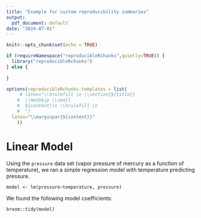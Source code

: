```yaml
---
title: "Example for custom reproducibility summaries"
output:
  pdf_document: default
date: "2024-07-01"
---
```


```r
knitr::opts_chunk$set(echo = TRUE)

if (requireNamespace("reproducibleRchunks",quietly=TRUE)) {
  library("reproducibleRchunks")
} else {
  
}

options(reproducibleRchunks.templates = list(
     # latex="\\hrulefill \n \\section{${title}} 
    #  \\medskip \\small 
    #  ${content}\n \\hrulefill \n
    #  ")
  latex="\\marginpar{${content}}"
    ))
```

# Linear Model

Using the `pressure` data set (vapor pressure of mercury as a function of temperature), we ran a simple regression model with temperature predicting pressure.

```reproducibleR
model <- lm(pressure~temperature, pressure)
```
We found the following model coefficients:

```reproducibleR
broom::tidy(model)
```
